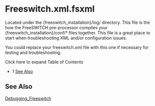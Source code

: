 
# Freeswitch.xml.fsxml 

 

Located under the \{freeswitch\_installation}/log/ directory. This file is the how the FreeSWITCH pre-processor compiles your \{freeswitch\_installation}/conf/\* files together. This file is a great place to start when troubleshooting XML and/or configuration issues.

You could replace your freeswitch.xml file with this one if necessary for testing and troubleshooting.

Click here to expand Table of Contents

* 1 [See Also](#-freeswitch--freeswitchxmlfsxml-)

## See Also

[Debugging\_Freeswitch](../Troubleshooting-Debugging/Debugging-Freeswitch_9633850.mdx#about)


